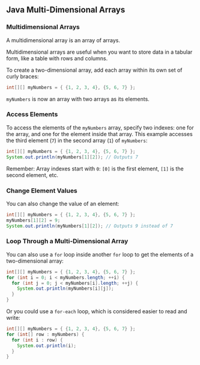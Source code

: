 
## Java Multi-Dimensional Arrays

### Multidimensional Arrays
A multidimensional array is an array of arrays.

Multidimensional arrays are useful when you want to store data in a tabular form, like a table with rows and columns.

To create a two-dimensional array, add each array within its own set of curly braces:

```java
int[][] myNumbers = { {1, 2, 3, 4}, {5, 6, 7} };
```

`myNumbers` is now an array with two arrays as its elements.

### Access Elements
To access the elements of the `myNumbers` array, specify two indexes: one for the array, and one for the element inside that array. This example accesses the third element (`7`) in the second array (`1`) of `myNumbers`:

```java
int[][] myNumbers = { {1, 2, 3, 4}, {5, 6, 7} };
System.out.println(myNumbers[1][2]); // Outputs 7
```

Remember: Array indexes start with `0`: `[0]` is the first element, `[1]` is the second element, etc.

### Change Element Values
You can also change the value of an element:

```java
int[][] myNumbers = { {1, 2, 3, 4}, {5, 6, 7} };
myNumbers[1][2] = 9;
System.out.println(myNumbers[1][2]); // Outputs 9 instead of 7
```

### Loop Through a Multi-Dimensional Array
You can also use a `for` loop inside another `for` loop to get the elements of a two-dimensional array:

```java
int[][] myNumbers = { {1, 2, 3, 4}, {5, 6, 7} };
for (int i = 0; i < myNumbers.length; ++i) {
  for (int j = 0; j < myNumbers[i].length; ++j) {
    System.out.println(myNumbers[i][j]);
  }
}
```

Or you could use a `for-each` loop, which is considered easier to read and write:

```java
int[][] myNumbers = { {1, 2, 3, 4}, {5, 6, 7} };
for (int[] row : myNumbers) {
  for (int i : row) {
    System.out.println(i);
  }
}
```
